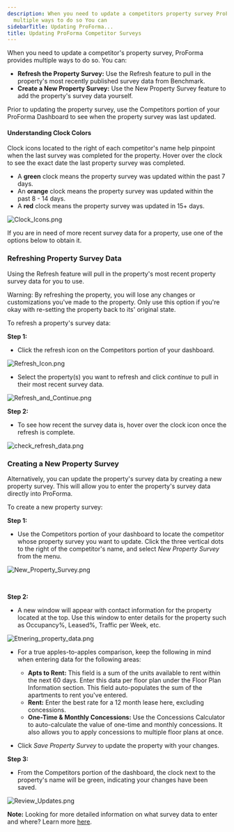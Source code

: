 ```yaml
---
description: When you need to update a competitors property survey ProForma provides
  multiple ways to do so You can
sidebarTitle: Updating ProForma...
title: Updating ProForma Competitor Surveys
---
```


When you need to update a competitor's property survey, ProForma provides multiple ways to do so. You can:


* **Refresh the Property Survey:** Use the Refresh feature to pull in the property's most recently published survey data from Benchmark.
* **Create a New Property Survey:** Use the New Property Survey feature to add the property's survey data yourself.


Prior to updating the property survey, use the Competitors portion of your ProForma Dashboard to see when the property survey was last updated. 


#### Understanding Clock Colors


Clock icons located to the right of each competitor's name help pinpoint when the last survey was completed for the property. Hover over the clock to see the exact date the last property survey was completed. 


* A **green** clock means the property survey was updated within the past 7 days.
* An **orange** clock means the property survey was updated within the past 8 - 14 days.
* A **red** clock means the property survey was updated in 15+ days.


<Frame>
  <img src="/images/radix/eb17a3901c230a61a744e78e861ebab67931a553.png" alt="Clock_Icons.png" />
</Frame>


If you are in need of more recent survey data for a property, use one of the options below to obtain it. 


### Refreshing Property Survey Data


Using the Refresh feature will pull in the property's most recent property survey data for you to use.


Warning: By refreshing the property, you will lose any changes or customizations you've made to the property. Only use this option if you're okay with re-setting the property back to its' original state. 


To refresh a property's survey data:


**Step 1:**


* Click the refresh icon on the Competitors portion of your dashboard.


<Frame>
  <img src="/images/radix/66c8304ff0b2e7c243cbb3abf16d950ff2ee5c61.png" alt="Refresh_Icon.png" />
</Frame>


* Select the property(s) you want to refresh and click *continue* to pull in their most recent survey data.


<Frame>
  <img src="/images/radix/b360cf32c6922bbeddb759f4599f900fc20e7262.png" alt="Refresh_and_Continue.png" />
</Frame>


**Step 2:** 


* To see how recent the survey data is, hover over the clock icon once the refresh is complete.


<Frame>
  <img src="/images/radix/a3203a3b3cef6212a5dda43733a698835070ba67.png" alt="check_refresh_data.png" />
</Frame>


### Creating a New Property Survey


Alternatively, you can update the property's survey data by creating a new property survey. This will allow you to enter the property's survey data directly into ProForma.


To create a new property survey:


**Step 1:** 


* Use the Competitors portion of your dashboard to locate the competitor whose property survey you want to update. Click the three vertical dots to the right of the competitor's name, and select *New Property Survey* from the menu.


<Frame>
  <img src="/images/radix/af52932f2e09774996d83347643dacfeeefb28fe.png" alt="New_Property_Survey.png" />
</Frame>


 


**Step 2:** 


* A new window will appear with contact information for the property located at the top. Use this window to enter details for the property such as Occupancy%, Leased%, Traffic per Week, etc.


<Frame>
  <img src="/images/radix/8dc6fc4146a781746e47534fcb2694db1074281d.png" alt="Etnering_property_data.png" />
</Frame>


* For a true apples-to-apples comparison, keep the following in mind when entering data for the following areas:  

	+ **Apts to Rent:** This field is a sum of the units available to rent within the next 60 days. Enter this data per floor plan under the Floor Plan Information section. This field auto-populates the sum of the apartments to rent you've entered.
	+ **Rent:** Enter the best rate for a 12 month lease here, excluding concessions.
	+ **One-Time & Monthly Concessions:** Use the Concessions Calculator to auto-calculate the value of one-time and monthly concessions. It also allows you to apply concessions to multiple floor plans at once.
* Click *Save Property Survey* to update the property with your changes.


**Step 3:**


* From the Competitors portion of the dashboard, the clock next to the property's name will be green, indicating your changes have been saved.


<Frame>
  <img src="/images/radix/4a637ec015bc234a816db590cf80926015d57011.png" alt="Review_Updates.png" />
</Frame>



**Note:** Looking for more detailed information on what survey data to enter and where? Learn more [here](kb://article/zendesk:radix:15009854173069).